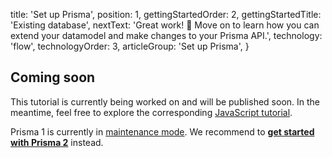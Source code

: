 
  title: 'Set up Prisma',
  position: 1,
  gettingStartedOrder: 2,
  gettingStartedTitle: 'Existing database',
  nextText: 'Great work! 👏  Move on to learn how you can extend your datamodel and make changes to your Prisma API.',
  technology: 'flow',
  technologyOrder: 3,
  articleGroup: 'Set up Prisma',
}

## Coming soon

This tutorial is currently being worked on and will be published soon. In the meantime, feel free to explore the corresponding [JavaScript tutorial](a003).

<Info>

Prisma 1 is currently in [maintenance mode](https://github.com/prisma/prisma1/issues/4898). We recommend to [**get started with Prisma 2**](https://www.prisma.io/docs/getting-started/quickstart-typescript) instead. 

</Info>
